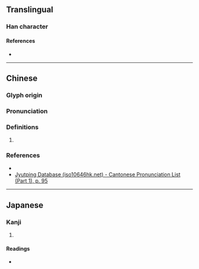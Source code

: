 {{character info}}
==Translingual==

===Han character===
{{Han char|rn=38|rad=女|as=12|sn=15|four=48461|canj=VTGR,VTTR|ids=⿰女善}}

====References====
* {{Han ref|kx=0271.010|dkj=06708|dj=0538.360|hdz=21082.120|uh=5AF8|ud=23288|bh=E55A|bd=58714}}

----

==Chinese==
{{zh-forms}}

===Glyph origin===
{{Han etym}}

===Pronunciation===
{{zh-pron
|m=zhǎn
|c=zin2
|mc=y
|oc=y
|cat=
}}

===Definitions===
{{zh-hanzi}}

# {{rfdef|zh}}

===References===
* {{R:yue:Hanzi}}
* [http://www.iso10646hk.net/jp/document/download.jsp Jyutping Database (iso10646hk.net) - Cantonese Pronunciation List (Part 1), p. 95]

----

==Japanese==

===Kanji===
{{ja-kanji|grade=|rs=女12}}

# {{rfdef|ja|sort=女12}}

====Readings====
* {{ja-readings|on=せん|kun=はずかしめる,かたくな}}